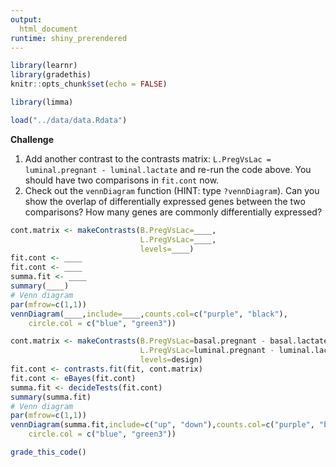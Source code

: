 ```yaml
---
output: 
  html_document
runtime: shiny_prerendered
---
```


```r
library(learnr)
library(gradethis)
knitr::opts_chunk$set(echo = FALSE)
```

```r
library(limma)
```

```r
load("../data/data.Rdata")
```

**Challenge**

1. Add another contrast to the contrasts matrix: `L.PregVsLac = luminal.pregnant - luminal.lactate` and re-run the code above. You should have two comparisons in `fit.cont` now.
2. Check out the `vennDiagram` function
(HINT: type `?vennDiagram`).
Can you show the overlap of differentially expressed genes between the two comparisons? How many genes are commonly differentially expressed?

```r
cont.matrix <- makeContrasts(B.PregVsLac=____,
                             L.PregVsLac=____,
                             levels=____)
fit.cont <- ____
fit.cont <- ____
summa.fit <- ____
summary(____)
# Venn diagram
par(mfrow=c(1,1))
vennDiagram(____,include=____,counts.col=c("purple", "black"),
    circle.col = c("blue", "green3"))
```

```r
cont.matrix <- makeContrasts(B.PregVsLac=basal.pregnant - basal.lactate,
                             L.PregVsLac=luminal.pregnant - luminal.lactate,
                             levels=design)
fit.cont <- contrasts.fit(fit, cont.matrix)
fit.cont <- eBayes(fit.cont)
summa.fit <- decideTests(fit.cont)
summary(summa.fit)
# Venn diagram
par(mfrow=c(1,1))
vennDiagram(summa.fit,include=c("up", "down"),counts.col=c("purple", "black"),
    circle.col = c("blue", "green3"))
```

```r
grade_this_code()
```